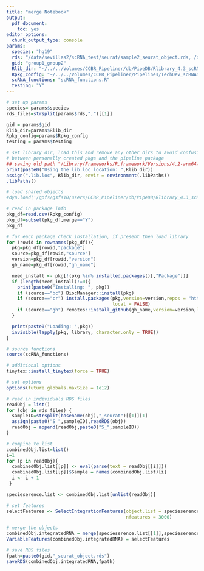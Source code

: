 ```yaml
---
title: "merge Notebook"
output: 
  pdf_document: 
    toc: yes
editor_options: 
  chunk_output_type: console
params:
  species: "hg19"
  rds: "/data/sevillas2/scRNA_test/seurat/sample2_seurat_object.rds, /data/sevillas2/scRNA_test/seurat/sample4_seurat_object.rds"
  gid: "group1_group2"
  Rlib_dir: "~/../../Volumes/CCBR_Pipeliner/db/PipeDB/Rlibrary_4.3_scRNA"
  Rpkg_config: "~/../../Volumes/CCBR_Pipeliner/Pipelines/TechDev_scRNASeq_Dev2023/conf/Rpack.config"
  scRNA_functions: "scRNA_functions.R"
  testing: "Y"
---
```


```r
# set up params
species= params$species
rds_files=strsplit(params$rds,",")[[1]]

gid = params$gid
Rlib_dir=params$Rlib_dir
Rpkg_config=params$Rpkg_config
testing = params$testing
```


```r
# set library dir, load this and remove any other dirs to avoid confusion
# between personally created pkgs and the pipeline package
## saving old path "/Library/Frameworks/R.framework/Versions/4.2-arm64/Resources/library"
print(paste0("Using the lib.loc location: ",Rlib_dir))
assign(".lib.loc", Rlib_dir, envir = environment(.libPaths))
.libPaths()

# load shared objects
#dyn.load('/gpfs/gsfs10/users/CCBR_Pipeliner/db/PipeDB/Rlibrary_4.3_scRNA/KernSmooth/libs/KernSmooth.so')

# read in package info
pkg_df=read.csv(Rpkg_config)
pkg_df=subset(pkg_df,merge=="Y")
pkg_df

# for each package check installation, if present then load library
for (rowid in rownames(pkg_df)){
  pkg=pkg_df[rowid,"package"]
  source=pkg_df[rowid,"source"]
  version=pkg_df[rowid,"version"]
  gh_name=pkg_df[rowid,"gh_name"]

  need_install <- pkg[!(pkg %in% installed.packages()[,"Package"])]
  if (length(need_install)!=0){
    print(paste0("Installing: ", pkg))
    if (source=="bc") BiocManager::install(pkg)
    if (source=="cr") install.packages(pkg,version=version,repos = "http://cran.us.r-project.org",
                                       local = FALSE)
    if (source=="gh") remotes::install_github(gh_name,version=version,local = FALSE)
  }

  print(paste0("Loading: ",pkg))
  invisible(lapply(pkg, library, character.only = TRUE))
}

# source functions
source(scRNA_functions)

# additional options
tinytex::install_tinytex(force = TRUE)

# set options
options(future.globals.maxSize = 1e12)
```

```r
# read in individuals RDS files
readObj = list()
for (obj in rds_files) {
  sampleID=strsplit(basename(obj),"_seurat")[[1]][1]
  assign(paste0("S_",sampleID),readRDS(obj))
  readObj = append(readObj,paste0("S_",sampleID))  
}

# compine te list
combinedObj.list=list()
i=1
for (p in readObj){
  combinedObj.list[[p]] <- eval(parse(text = readObj[[i]])) 
  combinedObj.list[[p]]$Sample = names(combinedObj.list)[i]
  i <- i + 1
 }
```

```r

specieserence.list <- combinedObj.list[unlist(readObj)]

# set features
selectFeatures <- SelectIntegrationFeatures(object.list = specieserence.list, 
                                            nfeatures = 3000)

# merge the objects
combinedObj.integratedRNA = merge(specieserence.list[[1]],specieserence.list[2:length(specieserence.list)])
VariableFeatures(combinedObj.integratedRNA) = selectFeatures

# save RDS files
fpath=paste0(gid,"_seurat_object.rds")
saveRDS(combinedObj.integratedRNA,fpath)
```



